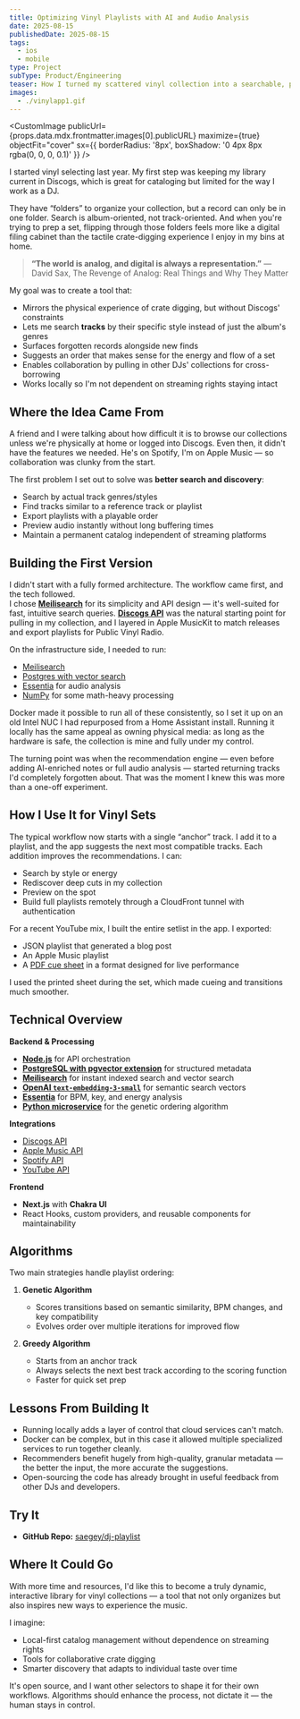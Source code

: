 ```yaml
---
title: Optimizing Vinyl Playlists with AI and Audio Analysis
date: 2025-08-15
publishedDate: 2025-08-15
tags:
  - ios
  - mobile
type: Project
subType: Product/Engineering
teaser: How I turned my scattered vinyl collection into a searchable, playable library without losing the soul of crate digging.
images:
  - ./vinylapp1.gif
---
```


<CustomImage
  publicUrl={props.data.mdx.frontmatter.images[0].publicURL}
  maximize={true}
  objectFit="cover"
  sx={{ borderRadius: '8px', boxShadow: '0 4px 8px rgba(0, 0, 0, 0.1)' }}
/>

I started vinyl selecting last year. My first step was keeping my library current in Discogs, which is great for cataloging but limited for the way I work as a DJ.

They have “folders” to organize your collection, but a record can only be in one folder. Search is album-oriented, not track-oriented. And when you're trying to prep a set, flipping through those folders feels more like a digital filing cabinet than the tactile crate-digging experience I enjoy in my bins at home.

> **“The world is analog, and digital is always a representation.”**
> ― David Sax, The Revenge of Analog: Real Things and Why They Matter

My goal was to create a tool that:

- Mirrors the physical experience of crate digging, but without Discogs' constraints
- Lets me search **tracks** by their specific style instead of just the album's genres
- Surfaces forgotten records alongside new finds
- Suggests an order that makes sense for the energy and flow of a set
- Enables collaboration by pulling in other DJs' collections for cross-borrowing
- Works locally so I'm not dependent on streaming rights staying intact

## Where the Idea Came From

A friend and I were talking about how difficult it is to browse our collections unless we're physically at home or logged into Discogs. Even then, it didn't have the features we needed. He's on Spotify, I'm on Apple Music — so collaboration was clunky from the start.

The first problem I set out to solve was **better search and discovery**:

- Search by actual track genres/styles
- Find tracks similar to a reference track or playlist
- Export playlists with a playable order
- Preview audio instantly without long buffering times
- Maintain a permanent catalog independent of streaming platforms

## Building the First Version

I didn't start with a fully formed architecture. The workflow came first, and the tech followed.  
I chose **[Meilisearch](https://www.meilisearch.com/)** for its simplicity and API design — it's well-suited for fast, intuitive search queries. **[Discogs API](https://www.discogs.com/developers/)** was the natural starting point for pulling in my collection, and I layered in Apple MusicKit to match releases and export playlists for Public Vinyl Radio.

On the infrastructure side, I needed to run:

- [Meilisearch](https://www.meilisearch.com/)
- [Postgres with vector search](https://github.com/pgvector/pgvector)
- [Essentia](https://essentia.upf.edu/) for audio analysis
- [NumPy](https://numpy.org/) for some math-heavy processing

Docker made it possible to run all of these consistently, so I set it up on an old Intel NUC I had repurposed from a Home Assistant install. Running it locally has the same appeal as owning physical media: as long as the hardware is safe, the collection is mine and fully under my control.

The turning point was when the recommendation engine — even before adding AI-enriched notes or full audio analysis — started returning tracks I'd completely forgotten about. That was the moment I knew this was more than a one-off experiment.

## How I Use It for Vinyl Sets

The typical workflow now starts with a single “anchor” track. I add it to a playlist, and the app suggests the next most compatible tracks. Each addition improves the recommendations. I can:

- Search by style or energy
- Rediscover deep cuts in my collection
- Preview on the spot
- Build full playlists remotely through a CloudFront tunnel with authentication

For a recent YouTube mix, I built the entire setlist in the app. I exported:

- JSON playlist that generated a blog post
- An Apple Music playlist
- A <a href="/jazz_sazon.pdf" target="_blank" rel="noopener noreferrer">PDF cue sheet</a> in a format designed for live performance

I used the printed sheet during the set, which made cueing and transitions much smoother.

## Technical Overview

**Backend & Processing**

- [**Node.js**](https://nodejs.org/) for API orchestration
- [**PostgreSQL with pgvector extension**](https://github.com/pgvector/pgvector) for structured metadata
- [**Meilisearch**](https://www.meilisearch.com/) for instant indexed search and vector search
- [**OpenAI `text-embedding-3-small`**](https://platform.openai.com/docs/guides/embeddings) for semantic search vectors
- [**Essentia**](https://essentia.upf.edu/) for BPM, key, and energy analysis
- [**Python microservice**](https://www.python.org/) for the genetic ordering algorithm

**Integrations**

- [Discogs API](https://www.discogs.com/developers/)
- [Apple Music API](https://developer.apple.com/documentation/applemusicapi)
- [Spotify API](https://developer.spotify.com/documentation/web-api/)
- [YouTube API](https://developers.google.com/youtube/v3)

**Frontend**

- **Next.js** with **Chakra UI**
- React Hooks, custom providers, and reusable components for maintainability

## Algorithms

Two main strategies handle playlist ordering:

1. **Genetic Algorithm**
   - Scores transitions based on semantic similarity, BPM changes, and key compatibility
   - Evolves order over multiple iterations for improved flow

2. **Greedy Algorithm**
   - Starts from an anchor track
   - Always selects the next best track according to the scoring function
   - Faster for quick set prep

## Lessons From Building It

- Running locally adds a layer of control that cloud services can't match.
- Docker can be complex, but in this case it allowed multiple specialized services to run together cleanly.
- Recommenders benefit hugely from high-quality, granular metadata — the better the input, the more accurate the suggestions.
- Open-sourcing the code has already brought in useful feedback from other DJs and developers.

## Try It

- **GitHub Repo:** [saegey/dj-playlist](https://github.com/saegey/dj-playlist)

## Where It Could Go

With more time and resources, I'd like this to become a truly dynamic, interactive library for vinyl collections — a tool that not only organizes but also inspires new ways to experience the music.

I imagine:

- Local-first catalog management without dependence on streaming rights
- Tools for collaborative crate digging
- Smarter discovery that adapts to individual taste over time

It's open source, and I want other selectors to shape it for their own workflows. Algorithms should enhance the process, not dictate it — the human stays in control.

